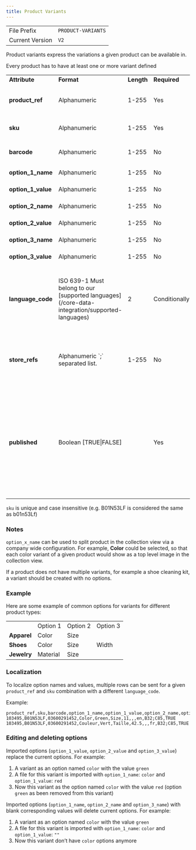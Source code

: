 ```yaml
---
title: Product Variants
---
```


<table>
  <tbody>
    <tr>
      <td>File Prefix</td>
      <td>
        <code>PRODUCT-VARIANTS</code>
      </td>
    </tr>
    <tr>
      <td>Current Version</td>
      <td>
        <code>V2</code>
      </td>
    </tr>
  </tbody>
</table>


Product variants express the variations a given product can be available in.


<Info>Every product has to have at least one or more variant defined</Info>

<table>
  <tbody>
    <tr>
      <td><strong>Attribute</strong></td>
      <td><strong>Format</strong></td>
      <td><strong>Length</strong></td>
      <td><strong>Required</strong></td>
      <td><strong>Description</strong></td>
      <td><strong>Example</strong></td>
    </tr>
    <tr>
      <td><strong>product_ref</strong></td>
      <td>Alphanumeric</td>
      <td>1-255</td>
      <td>Yes</td>
      <td>Unique product reference descriptor</td>
      <td>103495</td>
    </tr>
    <tr>
      <td><strong>sku</strong></td>
      <td>Alphanumeric</td>
      <td>1-255</td>
      <td>Yes</td>
      <td>SKU of product variant</td>
      <td>B01N53LF</td>
    </tr>
    <tr>
      <td><strong>barcode</strong></td>
      <td>Alphanumeric</td>
      <td>1-255</td>
      <td>No</td>
      <td>Barcode (UPC, EAN, ISBN, etc.)</td>
      <td>03600291452</td>
    </tr>
    <tr>
      <td><strong>option_1_name</strong></td>
      <td>Alphanumeric</td>
      <td>1-255</td>
      <td>No</td>
      <td>1st variation</td>
      <td>Color</td>
    </tr>
    <tr>
      <td><strong>option_1_value</strong></td>
      <td>Alphanumeric</td>
      <td>1-255</td>
      <td>No</td>
      <td>Value for that sku</td>
      <td>Green</td>
    </tr>
    <tr>
      <td><strong>option_2_name</strong></td>
      <td>Alphanumeric</td>
      <td>1-255</td>
      <td>No</td>
      <td>2nd variation</td>
      <td>Size</td>
    </tr>
    <tr>
      <td><strong>option_2_value</strong></td>
      <td>Alphanumeric</td>
      <td>1-255</td>
      <td>No</td>
      <td>Value for that sku</td>
      <td>42.5</td>
    </tr>
    <tr>
      <td><strong>option_3_name</strong></td>
      <td>Alphanumeric</td>
      <td>1-255</td>
      <td>No</td>
      <td>3nd variation</td>
      <td>Material</td>
    </tr>
    <tr>
      <td><strong>option_3_value</strong></td>
      <td>Alphanumeric</td>
      <td>1-255</td>
      <td>No</td>
      <td>Value for that sku</td>
      <td>Gold</td>
    </tr>
    <tr>
      <td><strong>language_code</strong></td>
      <td>ISO 639-1 Must belong to our [supported languages](/core-data-integration/supported-languages)</td>
      <td>2</td>
      <td>Conditionally</td>
      <td>Language used in options and values. Must be present if options and values are specified</td>
      <td>en</td>
    </tr>
    <tr>
      <td><strong>store_refs</strong></td>
      <td>Alphanumeric `;` separated list.</td>
      <td>1-255</td>
      <td>No</td>
      <td>Product only exists for these stores. If omitted, available to all stores</td>
      <td>B32;C85</td>
    </tr>
    <tr>
      <td><strong>published</strong></td>
      <td>Boolean [TRUE|FALSE]</td>
      <td></td>
      <td>Yes</td>
      <td>Determine if the variant should be shown or searchable in the collection view. If not published it will be hidden but can still be attached to a sale</td>
      <td>TRUE</td>
    </tr>
  </tbody>
</table>


<Info>`sku` is unique and case insensitive (e.g. B01N53LF is considered the same as b01n53Lf)</Info>

### Notes

`option_x_name` can be used to split product in the collection view via a company wide configuration. For example, **Color** could be selected, so that each color variant of a given product would show as a top level image in the collection view. 

If a product does not have multiple variants, for example a shoe cleaning kit, a variant should be created with no options.

### Example
Here are some example of common options for variants for different product types:

<table>
  <tbody>
    <tr>
      <td></td>
      <td>Option 1</td>
      <td>Option 2</td>
      <td>Option 3</td>
    </tr>
    <tr>
      <td><strong>Apparel</strong></td>
      <td>Color</td>
      <td>Size</td>
      <td></td>
    </tr>
    <tr>
      <td><strong>Shoes</strong></td>
      <td>Color</td>
      <td>Size</td>
      <td>Width</td>
    </tr>
    <tr>
      <td><strong>Jewelry</strong></td>
      <td>Material</td>
      <td>Size</td>
      <td></td>
    </tr>
  </tbody>
</table>



### Localization
To localize option names and values, multiple rows can be sent for a given `product_ref` and `sku` combination with a different `language_code`.

Example:
```
product_ref,sku,barcode,option_1_name,option_1_value,option_2_name,option_2_value,option_3_name,option_3_value,language_code,store_ids,published
103495,B01N53LF,03600291452,Color,Green,Size,11,,,en,B32;C85,TRUE
103495,B01N53LF,03600291452,Couleur,Vert,Taille,42.5,,,fr,B32;C85,TRUE
```



### Editing and deleting options

Imported options (`option_1_value`, `option_2_value` and `option_3_value`) replace the current options. For example:
1. A variant as an option named `color` with the value `green`
2. A file for this variant is imported with `option_1_name`: `color` and `option_1_value`: `red`
3. Now this variant as the option named `color` with the value `red` (option `green` as been removed from this variant)

Imported options (`option_1_name`, `option_2_name` and `option_3_name`) with blank corresponding values will delete current options. For example:
1. A variant as an option named `color` with the value `green`
2. A file for this variant is imported with `option_1_name`: `color` and `option_1_value`: `""`
3. Now this variant don’t have `color` options anymore
